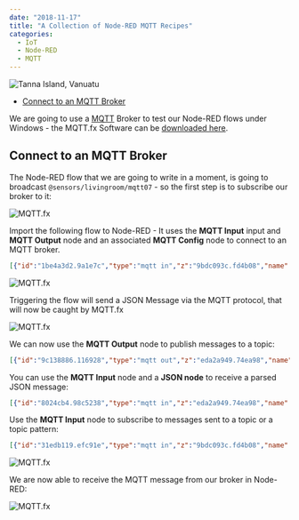 ```yaml
---
date: "2018-11-17"
title: "A Collection of Node-RED MQTT Recipes"
categories:
  - IoT
  - Node-RED
  - MQTT
---
```


![Tanna Island, Vanuatu](./photo-34221455520_6e72413b0c_o.jpg)

<!-- TOC -->

- [Connect to an MQTT Broker](#connect-to-an-mqtt-broker)

<!-- /TOC -->

We are going to use a [MQTT](https://thenewstack.io/mqtt-protocol-iot/) Broker to test our Node-RED flows under Windows - the MQTT.fx Software can be [downloaded here](https://mqttfx.jensd.de/index.php/download).


## Connect to an MQTT Broker

The Node-RED flow that we are going to write in a moment, is going to broadcast `@sensors/livingroom/mqtt07` - so the first step is to subscribe our broker to it:

![MQTT.fx](./node-red-mqtt_01.png)


Import the following flow to Node-RED - It uses the __MQTT Input__ input and __MQTT Output__ node and an associated __MQTT Config__ node to connect to an MQTT broker.

```json
[{"id":"1be4a3d2.9a1e7c","type":"mqtt in","z":"9bdc093c.fd4b08","name":"","topic":"sensors/livingroom/mqtt07","qos":"2","broker":"47feb3e4.56f11c","x":100,"y":100,"wires":[["7c273733.6783e8"]]},{"id":"7c273733.6783e8","type":"debug","z":"9bdc093c.fd4b08","name":"","active":true,"tosidebar":true,"console":false,"complete":"false","x":290,"y":100,"wires":[]},{"id":"47feb3e4.56f11c","type":"mqtt-broker","z":"","broker":"localhost","port":"1883","clientid":"","usetls":false,"compatmode":true,"keepalive":"60","cleansession":true,"birthTopic":"","birthQos":"0","birthPayload":"","willTopic":"","willQos":"0","willPayload":""}]
```


![MQTT.fx](./node-red-mqtt_02.png)


Triggering the flow will send a JSON Message via the MQTT protocol, that will now be caught by MQTT.fx


![MQTT.fx](./node-red-mqtt_03.png)


We can now use the __MQTT Output__ node to publish messages to a topic:


```json
[{"id":"9c138886.116928","type":"mqtt out","z":"eda2a949.74ea98","name":"","topic":"sensors/kitchen/mqtt07","qos":"","retain":"","broker":"61de5090.0f5d9","x":430,"y":100,"wires":[]},{"id":"ff654e7f.32e9e","type":"inject","z":"eda2a949.74ea98","name":"temperature","topic":"","payload":"22","payloadType":"num","repeat":"","crontab":"","once":false,"x":230,"y":100,"wires":[["9c138886.116928"]]},{"id":"61de5090.0f5d9","type":"mqtt-broker","z":"","broker":"localhost","port":"1883","clientid":"","usetls":false,"compatmode":true,"keepalive":"60","cleansession":true,"willTopic":"","willQos":"0","willPayload":"","birthTopic":"","birthQos":"0","birthPayload":""}]
```


You can use the __MQTT Input__ node and a __JSON node__ to receive a parsed JSON message:


```json
[{"id":"8024cb4.98c5238","type":"mqtt in","z":"eda2a949.74ea98","name":"","topic":"sensors/#","qos":"2","broker":"61de5090.0f5d9","x":260,"y":580,"wires":[["b5098b7f.2361d8"]]},{"id":"15d727dd.33e808","type":"debug","z":"eda2a949.74ea98","name":"","active":true,"console":"false","complete":"false","x":530,"y":580,"wires":[]},{"id":"2aed678c.3de738","type":"mqtt out","z":"eda2a949.74ea98","name":"","topic":"sensors/livingroom/temp","qos":"","retain":"false","broker":"61de5090.0f5d9","x":310,"y":520,"wires":[]},{"id":"3b613a69.a247c6","type":"inject","z":"eda2a949.74ea98","name":"temp json","topic":"","payload":"{\"sensor_id\":1234,\"temperature\":13}","payloadType":"json","repeat":"","crontab":"","once":false,"x":120,"y":520,"wires":[["2aed678c.3de738"]]},{"id":"b5098b7f.2361d8","type":"json","z":"eda2a949.74ea98","name":"","pretty":false,"x":390,"y":580,"wires":[["15d727dd.33e808"]]},{"id":"61de5090.0f5d9","type":"mqtt-broker","z":"","broker":"localhost","port":"1883","clientid":"","usetls":false,"compatmode":true,"keepalive":"60","cleansession":true,"willTopic":"","willQos":"0","willPayload":"","birthTopic":"","birthQos":"0","birthPayload":""}]
```


Use the __MQTT Input__ node to subscribe to messages sent to a topic or a topic pattern:

```json
[{"id":"31edb119.efc91e","type":"mqtt in","z":"9bdc093c.fd4b08","name":"","topic":"hello/sensor","qos":"2","broker":"520ad9a0.e248f8","x":80,"y":360,"wires":[["ebdeaa8d.d92938"]]},{"id":"d2e90de6.cdb69","type":"debug","z":"9bdc093c.fd4b08","name":"","active":true,"tosidebar":true,"console":false,"complete":"false","x":350,"y":360,"wires":[]},{"id":"ebdeaa8d.d92938","type":"json","z":"9bdc093c.fd4b08","name":"","pretty":false,"x":210,"y":360,"wires":[["d2e90de6.cdb69"]]},{"id":"a3d8c237.39c09","type":"mqtt in","z":"9bdc093c.fd4b08","name":"","topic":"hello/sensor","qos":"2","broker":"7564ccbd.a16c44","x":80,"y":300,"wires":[["f8f863ee.c6892"]]},{"id":"f8f863ee.c6892","type":"debug","z":"9bdc093c.fd4b08","name":"","active":true,"tosidebar":true,"console":false,"complete":"false","x":230,"y":300,"wires":[]},{"id":"520ad9a0.e248f8","type":"mqtt-broker","z":"","broker":"localhost","port":"1883","clientid":"","usetls":false,"compatmode":true,"keepalive":"60","cleansession":true,"birthTopic":"","birthQos":"0","birthPayload":"","willTopic":"","willQos":"0","willPayload":""},{"id":"7564ccbd.a16c44","type":"mqtt-broker","z":"","broker":"localhost","port":"1883","clientid":"","usetls":false,"compatmode":true,"keepalive":"60","cleansession":true,"birthTopic":"","birthQos":"0","birthPayload":"","willTopic":"","willQos":"0","willPayload":""}]
```

![MQTT.fx](./node-red-mqtt_04.png)

We are now able to receive the MQTT message from our broker in Node-RED:

![MQTT.fx](./node-red-mqtt_05.png)